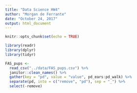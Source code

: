 ```yaml
---
title: "Data Science HW4"
author: "Morgan de Ferrante"
date: "October 24, 2017"
output: html_document
---
```


```r
knitr::opts_chunk$set(echo = TRUE)
```

```r
library(readr)
library(dplyr)
library(tidyr)

FAS_pups <- 
  read_csv("../data/FAS_pups.csv") %>%
  janitor::clean_names() %>%
  gather(key = "pd", value = "value", pd_ears:pd_walk) %>%
  separate(pd, into = c("remove", "pd"), sep = "_") %>% 
  select(-remove)

```